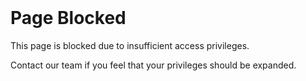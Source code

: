 <br />

# Page Blocked

This page is blocked due to insufficient access privileges.

Contact our team if you feel that your privileges should be expanded.
